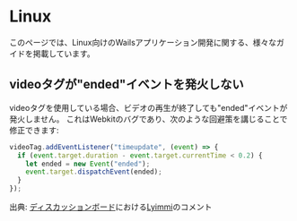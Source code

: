 # Linux

このページでは、Linux向けのWailsアプリケーション開発に関する、様々なガイドを掲載しています。

## videoタグが"ended"イベントを発火しない

videoタグを使用している場合、ビデオの再生が終了しても"ended"イベントが発火しません。 これはWebkitのバグであり、次のような回避策を講じることで修正できます:

```js
videoTag.addEventListener("timeupdate", (event) => {
  if (event.target.duration - event.target.currentTime < 0.2) {
    let ended = new Event("ended");
    event.target.dispatchEvent(ended);
  }
});
```

出典: [ディスカッションボード](https://github.com/wailsapp/wails/issues/1729#issuecomment-1212291275)における[Lyimmi](https://github.com/Lyimmi)のコメント
